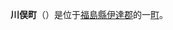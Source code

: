 {{日本町村|
自治體名=川俣|
町村=町|
圖像=[[File:Togenomori_wartermill.jpg|240px]]|
圖像說明=[[峠之森自然公園|峠之森自然公園]]|
町村章=|
日文原名=川俣町|
平假名=かわまたまち|
羅馬字拼音=Kawamata-machi|
都道府縣=福島縣|
支廳=|
郡=伊達郡|
編號=07308-3|
面積=127.66|
邊界未定=|
人口=16,491|
統計時間=2007年8月1日|
自治體=[[二本松市|二本松市]]、[[伊達市_(福島縣)|伊達市]]、[[飯野町|飯野町]]、[[飯館村|飯館村]]、[[浪江町|浪江町]]|
樹=楓|
花=山杜鵑|
鳥=|
其他象徵物=|
其他象徵=|
郵遞區號=960-1492|
所在地=伊達郡川俣町字五百田30番地|
電話號碼=24-566-2111|
外部連結=http://www.town.kawamata.lg.jp/|
經度=|
緯度=|
地圖=|
註記=
}}
'''川俣町'''（{{jpn|j=川俣町|hg=かわまたまち|rm=Kawamata machi|f=y}}）是位于[[福島縣|福島縣]][[伊達郡|伊達郡]]的一[[町|町]]。

{{福島縣}}

{{Authority control}}
{{日本地理小作品}}